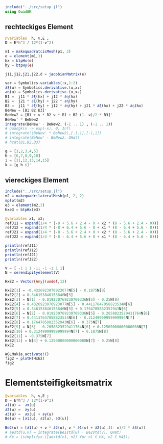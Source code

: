 ```julia
include("../src/setup.jl")
using QuadGK
```

## rechteckiges Element

```julia
@variables  h, ν,E ;
D = E*h^3 / 12*(1-ν^2)

m1 = makequadratcicMesh(p1, 2)
e = element(m1,1)
hx = btpHx(e)
hy = btpHy(e)

j11,j12,j21,j22,d = jacobianMatrix(e)

var = Symbolics.variables(:x,1:2)
∂ξ(u) = Symbolics.derivative.(u,x₁)
∂η(u) = Symbolics.derivative.(u,x₂)
B1 =  j11 * ∂ξ(hx) + j12 * ∂η(hx)
B2 =  j21 * ∂ξ(hy) + j22 * ∂η(hy)
B3 =  j11 * ∂ξ(hy) + j12 * ∂η(hy) + j21 * ∂ξ(hx) + j22 * ∂η(hx)
BeNew = [B1 B2 B3]'
BeNew2 = [B1 + ν * B2 ν * B1 + B2 (1- ν)/2 * B3]'
BeNew' * BeNew2
integrate(BeNew' ⋅ BeNew2, (-1 .. 1) , (-1 .. 1))
# quadgk(x -> exp(-x), 0, Inf)
# integrate((BeNew' * BeNew2),[-1,1],[-1,1])
# integrate(BeNew' ⋅ BeNew2, QHat)
# hcat(B1,B2,B3)

```



```julia
g = [1,2,3,4,5]
h = [6,7,8,9,10]
i = [11,12,13,14,15]
k = [g h i]'

```














## viereckiges Element
```julia
include("../src/setup.jl")
m2 = makequadrilateralMesh(p1, 2, 2)
mplot(m2)
e3 = element(m2,3)    
hxe3 = btpHx(e3)
```

```julia
@variables x1, x2;
refJ11 = expand(1/4 * (-8 + 5.6 + 2.4 - 0 + x2 * (8 - 5.6 + 2.4 - 0)))
refJ12 = expand(1/4 * (-8 + 6.4 + 5.6 - 8 + x1 * (8 - 6.4 + 5.6 - 8)))
refJ21 = expand(1/4 * (-8 - 5.6 + 2.4 + 0 + x2 * (8 - 5.6 + 2.4 - 0)))
refJ22 = expand(1/4 * (-8 - 6.4 + 5.6 + 8 + x1 * (8 - 6.4 + 5.6 - 8)))

println(refJ11)
println(refJ12)
println(refJ21)
println(refJ22)
```

```julia
V = [ -1 1 1 -1; -1 -1 1 1]
N = serendipityelement(V)

HxE2 = Vector{Any}(undef,12)

HxE2[1] = -0.4326923076923077N[5] - 0.1875N[8]
HxE2[2] = 0.346153846153846N[5]
HxE2[3] = N[1] - 0.019230769230769336N[5] - 0.25N[8]
HxE2[4] = 0.4326923076923077N[5] - 0.44117647058823534N[6]
HxE2[5] = 0.346153846153846N[5] + 0.1764705882352943N[6]
HxE2[6] = N[2] - 0.019230769230769336N[5] - 0.2058823529411764N[6]
HxE2[7] = 0.44117647058823534N[6] - 0.31249999999999994N[7]
HxE2[8] = 0.1764705882352943N[6] - 0.375N[7]
HxE2[9] = N[3] - 0.2058823529411764N[6] + 0.12500000000000008N[7]
HxE2[10] = 0.31249999999999994N[7] + 0.1875N[8]
HxE2[11] = -0.375N[7]
HxE2[12] = N[4] + 0.12500000000000008N[7] - 0.25N[8]
HxE2
```

```julia
WGLMakie.activate!()
fig2 = plotH(HxE2)
fig2
```













# Elementsteifigkeitsmatrix

```julia
@variables  h, ν,E ;
D = E*h^3 / 12*(1-ν^2)
∂1(u) =  ∂x(u)
∂2(u) =  ∂y(u)
∂3(u) =  ∂x(u) + ∂y(u)
Be(u) = [∂1(u), ∂2(u), ∂3(u)]
        
Be2(u) = [∂1(u) + ν * ∂2(u), ν * ∂1(u) + ∂2(u),(1- ν)/2 * ∂3(u)]
# aestd(u,v) = integrate(Be1std(u) ⋅ Be2std(v), QHat)
# Ke = (simplifyx.([aestd(n1, n2) for n1 ∈ H4, n2 ∈ H4]))
```
